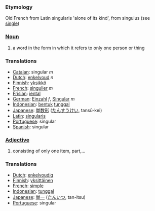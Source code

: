 ===Etymology===
Old French from Latin singularis 'alone of its kind', from singulus (see [[single]])

===[[Noun]]===
# a word in the form in which it refers to only one person or thing
===Translations===
*[[Catalan]]: singular ''m''
*[[Dutch]]: [[enkelvoud]] ''n''
*[[Finnish]]: [[yksikkö]]
*[[French]]: [[singulier]] ''m''
*[[Frisian]]: [[iental]]
*[[German]]: [[Einzahl]] ''f'', [[Singular]] ''m''
*[[Indonesian]]: [[bentuk]] [[tunggal]]
*[[Japanese]]: [[単数形]] ([[たんすうけい]], tansū-kei)
*[[Latin]]: [[singularis]]
*[[Portuguese]]: singular
*[[Spanish]]: singular

===[[Adjective]]===
# consisting of only one item, part,...

===Translations===
*[[Dutch]]: [[enkelvoudig]]
*[[Finnish]]: [[yksittäinen]]
*[[French]]: [[simple]]
*[[Indonesian]]: [[tunggal]]
*[[Japanese]]: [[単一]] ([[たんいつ]], tan-itsu)
*[[Portuguese]]: singular